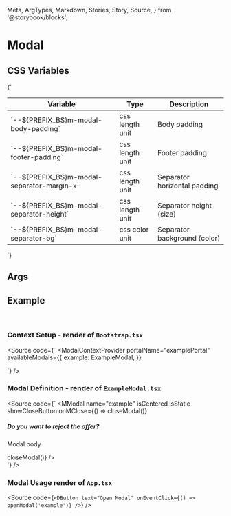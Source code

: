   Meta,
  ArgTypes,
  Markdown,
  Stories,
  Story,
  Source,
} from '@storybook/blocks';


# Modal

## CSS Variables
<Markdown>
  {`

  | Variable                                       | Type              | Description                                 |
  |------------------------------------------------|-------------------|---------------------------------------------|
  | \`--${PREFIX_BS}m-modal-body-padding\`         | css length unit   | Body padding                                |
  | \`--${PREFIX_BS}m-modal-footer-padding\`       | css length unit   | Footer padding                              |
  | \`--${PREFIX_BS}m-modal-separator-margin-x\`   | css length unit   | Separator horizontal padding                |
  | \`--${PREFIX_BS}m-modal-separator-height\`     | css length unit   | Separator height (size)                     |
  | \`--${PREFIX_BS}m-modal-separator-bg\`         | css color unit    | Separator background (color)                |

  `}
</Markdown>

## Args
<Meta of={MModalStories} />

<ArgTypes of={MModalStories} />

## Example

<Story of={useModalContextStories.useModalContext} />
<br />

### Context Setup - render of `Bootstrap.tsx`
<Source
  code={`
<ModalContextProvider
  portalName="examplePortal"
  availableModals={{
    example: ExampleModal,
  }}
>
  <App />
</ModalContextProvider>
  `}
/>

### Modal Definition - render of `ExampleModal.tsx`
<Source
  code={`
<MModal
  name="example"
  isCentered
  isStatic
  showCloseButton
  onMClose={() => closeModal()}
>
  <div slot="header">
    <h5 className="fw-bold">Do you want to reject the offer?</h5>
  </div>
  <div slot="body">
    <p className="py-3 px-5">Modal body</p>
  </div>
  <div slot="footer">
    <DButton
      text="cancel"
      theme="secondary"
      variant="outline"
      className="d-grid"
      isPill
      onEventClick={() => closeModal()}
    />
    <DButton text="ok" className="d-grid" isPill />
  </div>
</MModal>
  `}
/>

### Modal Usage render of `App.tsx`
<Source
  code={`
<DButton text="Open Modal" onEventClick={() => openModal('example')} />
  `}
/>

<Stories />



